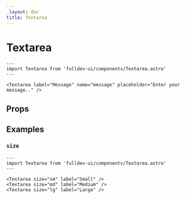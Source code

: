```yaml
---
_layout: doc
title: Textarea
---
```


# Textarea


```astro live
---
import Textarea from 'fulldev-ui/components/Textarea.astro'
---

<Textarea label="Message" name="message" placeholder="Enter your message.." />
```

## Props

<PropsTable />

## Examples

### `size`

```astro live
---
import Textarea from 'fulldev-ui/components/Textarea.astro'
---

<Textarea size="sm" label="Small" />
<Textarea size="md" label="Medium" />
<Textarea size="lg" label="Large" />
```
